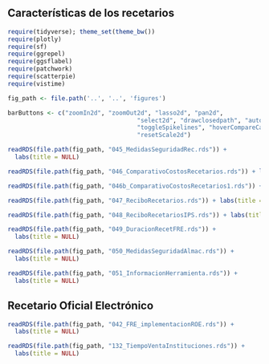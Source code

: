 ## Características de los recetarios

```r
require(tidyverse); theme_set(theme_bw())
require(plotly)
require(sf)
require(ggrepel)
require(ggsflabel)
require(patchwork)
require(scatterpie)
require(vistime)

fig_path <- file.path('..', '..', 'figures')

barButtons <- c("zoomIn2d", "zoomOut2d", "lasso2d", "pan2d", 
                                    "select2d", "drawclosedpath", "autoScale2d", "zoom2", 
                                    "toggleSpikelines", "hoverCompareCartesian", "hoverClosestCartesian", 
                                    "resetScale2d")
```

\maxdeadcycles=1000

```r
readRDS(file.path(fig_path, "045_MedidasSeguridadRec.rds")) + 
  labs(title = NULL)
```

```r
readRDS(file.path(fig_path, "046_ComparativoCostosRecetarios.rds")) + labs(title = NULL)
```
```r
readRDS(file.path(fig_path, "046b_ComparativoCostosRecetarios1.rds")) + labs(title = NULL)
```

```r
readRDS(file.path(fig_path, "047_ReciboRecetarios.rds")) + labs(title = NULL)
```

```r
readRDS(file.path(fig_path, "048_ReciboRecetariosIPS.rds")) + labs(title = NULL)
```

```r
readRDS(file.path(fig_path, "049_DuracionRecetFRE.rds")) + 
  labs(title = NULL)
```

```r
readRDS(file.path(fig_path, "050_MedidasSeguridadAlmac.rds")) + 
  labs(title = NULL)
```

```r
readRDS(file.path(fig_path, "051_InformacionHerramienta.rds")) + 
  labs(title = NULL)
```

## Recetario Oficial Electrónico

```r
readRDS(file.path(fig_path, "042_FRE_implementacionROE.rds")) + 
  labs(title = NULL)
```

```r
readRDS(file.path(fig_path, "132_TiempoVentaInstituciones.rds")) + 
  labs(title = NULL)
```
